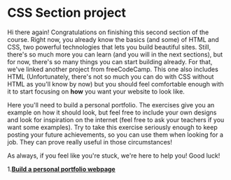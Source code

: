 # **CSS Section project**

Hi there again! Congratulations on finishing this second section of the course. Right now, you already know the basics (and some) of HTML and CSS, two powerful technologies that lets you build beautiful sites. Still, there's so much more you can learn (and you will in the next sections), but for now, there's so many things you can start building already. For that, we've linked another project from freeCodeCamp. This one also includes HTML (Unfortunately, there's not so much you can do with CSS without HTML as you'll know by now) but you should feel comfortable enough with it to start focusing on **how** you want your website to look like.

Here you'll need to build a personal portfolio. The exercises give you an example on how it should look, but feel free to include your own designs and look for inspiration on the internet (feel free to ask your teachers if you want some examples). Try to take this exercise seriously enough to keep posting your future achievements, so you can use them when looking for a job. They can prove really useful in those circumstances!

As always, if you feel like you're stuck, we're here to help you! Good luck!

1.**[Build a personal portfolio webpage](https://www.freecodecamp.org/learn/responsive-web-design/responsive-web-design-projects/build-a-personal-portfolio-webpage)**